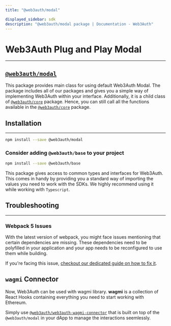 ```yaml
---
title: "@web3auth/modal"

displayed_sidebar: sdk
description: "@web3auth/modal package | Documentation - Web3Auth"
---
```


# Web3Auth Plug and Play Modal

---

## [`@web3auth/modal`](https://npmjs.com/package/@web3auth/modal)

This package provides main class for using default Web3Auth Modal. The package includes all of our packages and gives you a simple way of implementing
Web3Auth within your interface. Additionally, it is a child class of [`@web3auth/core`](/sdk/web/no-modal) package. Hence, you can still call all the
functions available in the [`@web3auth/core`](/sdk/web/no-modal) package.

## Installation

---

```bash npm2yarn
npm install --save @web3auth/modal
```

### Consider adding `@web3auth/base` to your project

```bash npm2yarn
npm install --save @web3auth/base
```

This package gives access to common types and interfaces for Web3Auth. This comes in handy by providing you a standard way of importing the values you
need to work with the SDKs. We highly recommend using it while working with `Typescript`.

## Troubleshooting

---

### Webpack 5 Issues

With the latest version of webpack, you might face issues mentioning that certain dependencies are missing. These dependencies need to be polyfilled
in your application and your app needs to be reconfigured to use them while building.

If you're facing this issue, [checkout our dedicated guide on how to fix it](/troubleshooting/webpack-issues).

## `wagmi` Connector

Now, Web3Auth can be used with wagmi library. **wagmi** is a collection of React Hooks containing everything you need to start working with Ethereum.

Simply use [`@web3auth/web3auth-wagmi-connector`](./wagmi-connector) that is built on top of the `@web3auth/modal` in your dApp to manage the
interactions seemlessly.
